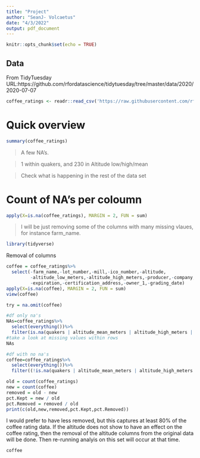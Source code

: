 ```yaml
---
title: "Project"
author: "SeanJ- Volcaetus"
date: "4/3/2022"
output: pdf_document
---
```


```r
knitr::opts_chunk$set(echo = TRUE)
```

## Data  ##
From TidyTuesday
URL:https://github.com/rfordatascience/tidytuesday/tree/master/data/2020/2020-07-07


```r
coffee_ratings <- readr::read_csv('https://raw.githubusercontent.com/rfordatascience/tidytuesday/master/data/2020/2020-07-07/coffee_ratings.csv')

```
# Quick overview #

```r
summary(coffee_ratings)
```
>A few NA's.

>1 within quakers, and 230 in Altitude low/high/mean

> Check what is happening in the rest of the data set

# Count of NA's per coloumn#
```r
apply(X=is.na(coffee_ratings), MARGIN = 2, FUN = sum)
```
> I will be just removing some of the columns with many missing vlaues, for instance farm_name.

```r
library(tidyverse)
```

Removal of columns
```r
coffee = coffee_ratings%>%
  select(-farm_name,-lot_number,-mill,-ico_number,-altitude,
         -altitude_low_meters,-altitude_high_meters,-producer,-company,
         -expiration,-certification_address,-owner_1,-grading_date)
apply(X=is.na(coffee), MARGIN = 2, FUN = sum)
view(coffee)
```


```r
try = na.omit(coffee)
```










```r
#df only na's
NAs=coffee_ratings%>%
  select(everything())%>%
  filter(is.na(quakers | altitude_mean_meters | altitude_high_meters | altitude_low_meters))
#take a look at missing values within rows
NAs

```

```r
#df with no na's
coffee=coffee_ratings%>%
  select(everything())%>%
  filter((!is.na(quakers | altitude_mean_meters | altitude_high_meters | altitude_low_meters)))
```

```r
old = count(coffee_ratings)
new = count(coffee)
removed = old - new
pct.Kept = new / old  
pct.Removed = removed / old 
print(c(old,new,removed,pct.Kept,pct.Removed))
```
I would prefer to have less removed, but this captures at least 80% of the coffee rating data.
If the altitude does not show to have an effect on the coffee rating, then the removal of the altitude columns from the  original data will be done. Then re-running analyis on this set will occur at that time.


```r
coffee
```



